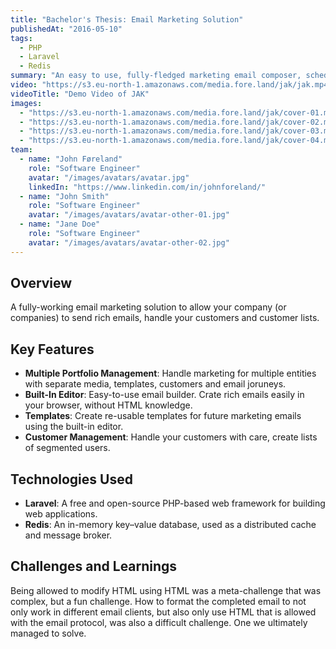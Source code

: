 ```yaml
---
title: "Bachelor's Thesis: Email Marketing Solution"
publishedAt: "2016-05-10"
tags:
  - PHP
  - Laravel
  - Redis
summary: "An easy to use, fully-fledged marketing email composer, scheduler and customer management solution."
video: "https://s3.eu-north-1.amazonaws.com/media.fore.land/jak/jak.mp4"
videoTitle: "Demo Video of JAK"
images:
  - "https://s3.eu-north-1.amazonaws.com/media.fore.land/jak/cover-01.mp4"
  - "https://s3.eu-north-1.amazonaws.com/media.fore.land/jak/cover-02.mp4"
  - "https://s3.eu-north-1.amazonaws.com/media.fore.land/jak/cover-03.mp4"
  - "https://s3.eu-north-1.amazonaws.com/media.fore.land/jak/cover-04.mp4"
team:
  - name: "John Føreland"
    role: "Software Engineer"
    avatar: "/images/avatars/avatar.jpg"
    linkedIn: "https://www.linkedin.com/in/johnforeland/"
  - name: "John Smith"
    role: "Software Engineer"
    avatar: "/images/avatars/avatar-other-01.jpg"
  - name: "Jane Doe"
    role: "Software Engineer"
    avatar: "/images/avatars/avatar-other-02.jpg"
---
```


## Overview

A fully-working email marketing solution to allow your company (or companies) to send rich emails, handle your customers and customer lists.

## Key Features

- **Multiple Portfolio Management**: Handle marketing for multiple entities with separate media, templates, customers and email joruneys.
- **Built-In Editor**: Easy-to-use email builder. Crate rich emails easily in your browser, without HTML knowledge.
- **Templates**: Create re-usable templates for future marketing emails using the built-in editor.
- **Customer Management**: Handle your customers with care, create lists of segmented users.

## Technologies Used

- **Laravel**: A free and open-source PHP-based web framework for building web applications.
- **Redis**: An in-memory key–value database, used as a distributed cache and message broker.

## Challenges and Learnings

Being allowed to modify HTML using HTML was a meta-challenge that was complex, but a fun challenge. How to format the completed email to not only work in different email clients, but also only use HTML that is allowed with the email protocol, was also a difficult challenge. One we ultimately managed to solve.
